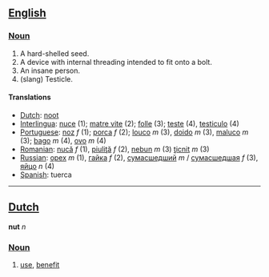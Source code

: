 ==[[English]]==
=== [[Noun]] ===
# A hard-shelled seed.
# A device with internal threading intended to fit onto a bolt.
# An insane person.
# (slang) Testicle.

====Translations====
*[[Dutch]]: [[noot]]
*[[Interlingua]]: [[nuce]] (1); [[matre vite]] (2); [[folle]] (3); [[teste]] (4), [[testiculo]] (4)
*[[Portuguese]]: [[noz]] ''f'' (1); [[porca]] ''f'' (2); [[louco]] ''m'' (3), [[doido]] ''m'' (3), [[maluco]] ''m'' (3); [[bago]] ''m'' (4), [[ovo]] ''m'' (4)
*[[Romanian]]: [[nucă]] ''f'' (1), [[piuliţă]] ''f'' (2), [[nebun]] ''m'' (3) [[ţicnit]] ''m'' (3)
*[[Russian]]: [[орех]] ''m'' (1), [[гайка]] ''f'' (2), [[сумасшедший]] ''m'' / [[сумасшедшая]] ''f'' (3), [[яйцо]] ''n'' (4)
*[[Spanish]]: tuerca

----

==[[Dutch]]==

'''nut''' ''n''

===[[Noun]]===

# [[use]], [[benefit]]